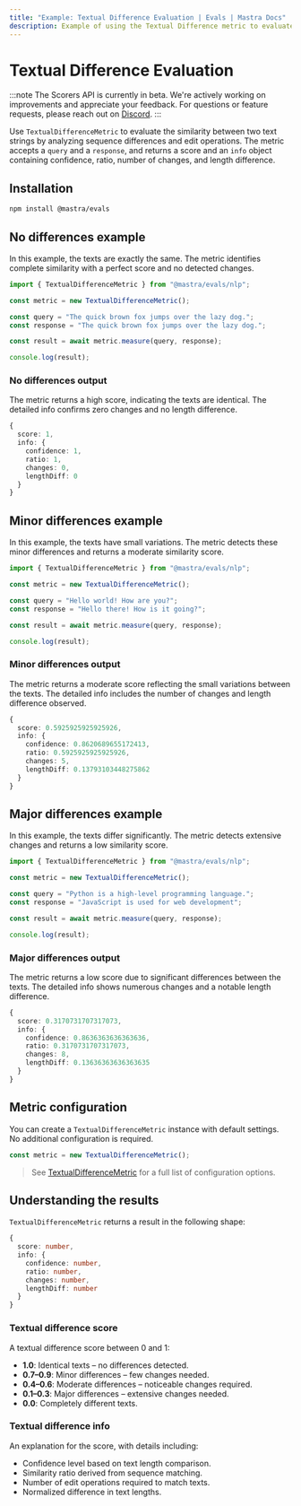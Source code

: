 ```yaml
---
title: "Example: Textual Difference Evaluation | Evals | Mastra Docs"
description: Example of using the Textual Difference metric to evaluate similarity between text strings by analyzing sequence differences and changes.
---
```


# Textual Difference Evaluation

:::note
The Scorers API is currently in beta. We're actively working on improvements and appreciate your feedback. For questions or feature requests, please reach out on [Discord](https://discord.gg/mastra).
:::

Use `TextualDifferenceMetric` to evaluate the similarity between two text strings by analyzing sequence differences and edit operations. The metric accepts a `query` and a `response`, and returns a score and an `info` object containing confidence, ratio, number of changes, and length difference.

## Installation

```bash copy
npm install @mastra/evals
```

## No differences example

In this example, the texts are exactly the same. The metric identifies complete similarity with a perfect score and no detected changes.


```typescript title="src/example-no-differences.ts" showLineNumbers copy
import { TextualDifferenceMetric } from "@mastra/evals/nlp";

const metric = new TextualDifferenceMetric();

const query = "The quick brown fox jumps over the lazy dog.";
const response = "The quick brown fox jumps over the lazy dog.";

const result = await metric.measure(query, response);

console.log(result);
```

### No differences output

The metric returns a high score, indicating the texts are identical. The detailed info confirms zero changes and no length difference.

```typescript
{
  score: 1,
  info: {
    confidence: 1,
    ratio: 1,
    changes: 0,
    lengthDiff: 0
  }
}
```
## Minor differences example

In this example, the texts have small variations. The metric detects these minor differences and returns a moderate similarity score.

```typescript title="src/example-minor-differences.ts" showLineNumbers copy
import { TextualDifferenceMetric } from "@mastra/evals/nlp";

const metric = new TextualDifferenceMetric();

const query = "Hello world! How are you?";
const response = "Hello there! How is it going?";

const result = await metric.measure(query, response);

console.log(result);
```

### Minor differences output

The metric returns a moderate score reflecting the small variations between the texts. The detailed info includes the number of changes and length difference observed.

```typescript
{
  score: 0.5925925925925926,
  info: {
    confidence: 0.8620689655172413,
    ratio: 0.5925925925925926,
    changes: 5,
    lengthDiff: 0.13793103448275862
  }
}
```

## Major differences example

In this example, the texts differ significantly. The metric detects extensive changes and returns a low similarity score.

```typescript title="src/example-major-differences.ts" showLineNumbers copy
import { TextualDifferenceMetric } from "@mastra/evals/nlp";

const metric = new TextualDifferenceMetric();

const query = "Python is a high-level programming language.";
const response = "JavaScript is used for web development";

const result = await metric.measure(query, response);

console.log(result);
```

### Major differences output

The metric returns a low score due to significant differences between the texts. The detailed info shows numerous changes and a notable length difference.

```typescript
{
  score: 0.3170731707317073,
  info: {
    confidence: 0.8636363636363636,
    ratio: 0.3170731707317073,
    changes: 8,
    lengthDiff: 0.13636363636363635
  }
}
```

## Metric configuration

You can create a `TextualDifferenceMetric` instance with default settings. No additional configuration is required.

```typescript
const metric = new TextualDifferenceMetric();
```

> See [TextualDifferenceMetric](/reference/evals/textual-difference) for a full list of configuration options.

## Understanding the results

`TextualDifferenceMetric` returns a result in the following shape:

```typescript
{
  score: number,
  info: {
    confidence: number,
    ratio: number,
    changes: number,
    lengthDiff: number
  }
}
```

### Textual difference score

A textual difference score between 0 and 1:

- **1.0**: Identical texts – no differences detected.
- **0.7–0.9**: Minor differences – few changes needed.
- **0.4–0.6**: Moderate differences – noticeable changes required.
- **0.1–0.3**: Major differences – extensive changes needed.
- **0.0**: Completely different texts.

### Textual difference info

An explanation for the score, with details including:

- Confidence level based on text length comparison.
- Similarity ratio derived from sequence matching.
- Number of edit operations required to match texts.
- Normalized difference in text lengths.

<GithubLink
  outdated={true}
  marginTop='mt-16'
  link="https://github.com/mastra-ai/mastra/blob/main/examples/basics/evals/textual-difference"
/>
